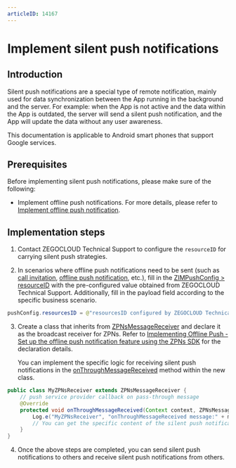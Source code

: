 ```yaml
---
articleID: 14167
---
```

# Implement silent push notifications


## Introduction

Silent push notifications are a special type of remote notification, mainly used for data synchronization between the App running in the background and the server. For example: when the App is not active and the data within the App is outdated, the server will send a silent push notification, and the App will update the data without any user awareness.

<Note title="Note">
This documentation is applicable to Android smart phones that support Google services.
</Note>

## Prerequisites

Before implementing silent push notifications, please make sure of the following:
- Implement offline push notifications. For more details, please refer to [Implement offline push notification](./Implement%20offline%20push%20notification.mdx).

## Implementation steps

1. Contact ZEGOCLOUD Technical Support to configure the `resourceID` for carrying silent push strategies.

2. In scenarios where offline push notifications need to be sent (such as [call invitation](./../Guides/Call%20invitation%20signaling.mdx), [offline push notification](./Implement%20offline%20push%20notification.mdx), etc.), fill in the [ZIMPushConfig > resourceID](@-ZIMPushConfig) with the pre-configured value obtained from ZEGOCLOUD Technical Support. Additionally, fill in the payload field according to the specific business scenario.

```java
pushConfig.resourcesID = @"resourcesID configured by ZEGOCLOUD Technical Support";
```

3. Create a class that inherits from [ZPNsMessageReceiver](@-ZPNsMessageReceiver) and declare it as the broadcast receiver for ZPNs. Refer to [Implementing Offline Push - Set up the offline push notification feature using the ZPNs SDK](./Implement%20offline%20push%20notification.mdx#set-up-the-offline-push-notification-feature-using-the-zpns-sdk) for the declaration details. 

    You can implement the specific logic for receiving silent push notifications in the [onThroughMessageReceived](@onThroughMessageReceived) method within the new class.

 ```java
public class MyZPNsReceiver extends ZPNsMessageReceiver {
     // push service provider callback on pass-through message 
     @Override
     protected void onThroughMessageReceived(Context context, ZPNsMessage message) {
         Log.e("MyZPNsReceiver", "onThroughMessageReceived message:" + message.toString());
         // You can get the specific content of the silent push notification through message.getExtras().
     }
}
```
    
4. Once the above steps are completed, you can send silent push notifications to others and receive silent push notifications from others.
